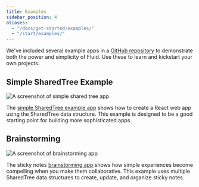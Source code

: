 ```yaml
---
title: Examples
sidebar_position: 4
aliases:
  - "/docs/get-started/examples/"
  - "/start/examples/"
---
```


We've included several example apps in a [GitHub repository](https://github.com/microsoft/FluidExamples/) to demonstrate
both the power and simplicity of Fluid. Use these to learn and kickstart your own projects.

## Simple SharedTree Example

![A screenshot of simple shared tree app](/images/simple-example.png)

The [simple SharedTree example app](https://github.com/microsoft/FluidExamples/tree/main/item-counter) shows how to create a React web app using the SharedTree data structure. This example is designed to be a good starting point for building more sophisticated apps.

## Brainstorming

![A screenshot of brainstorming app](/images/brainstorm-example.png)

The sticky notes [brainstorming app](https://github.com/microsoft/FluidExamples/tree/main/brainstorm)
shows how simple experiences become compelling when you make them collaborative. This example uses multiple SharedTree data structures to create, update, and organize sticky notes.
